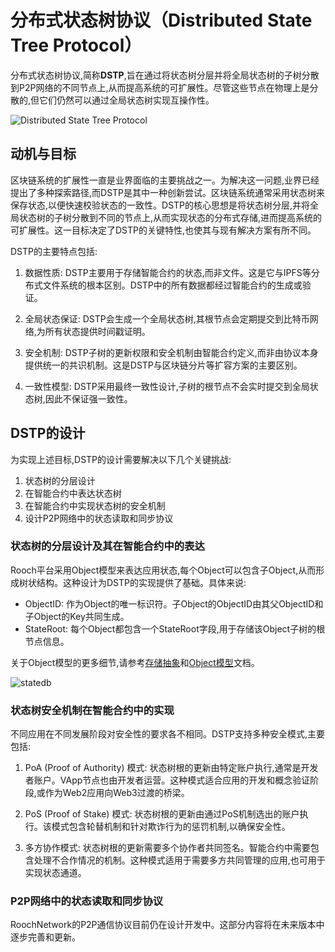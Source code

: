 # 分布式状态树协议（Distributed State Tree Protocol）


分布式状态树协议,简称**DSTP**,旨在通过将状态树分层并将全局状态树的子树分散到P2P网络的不同节点上,从而提高系统的可扩展性。尽管这些节点在物理上是分散的,但它们仍然可以通过全局状态树实现互操作性。

![Distributed State Tree Protocol](/blog/bitcoin-application-layer/dstp.jpg)

## 动机与目标

区块链系统的扩展性一直是业界面临的主要挑战之一。为解决这一问题,业界已经提出了多种探索路径,而DSTP是其中一种创新尝试。区块链系统通常采用状态树来保存状态,以便快速校验状态的一致性。DSTP的核心思想是将状态树分层,并将全局状态树的子树分散到不同的节点上,从而实现状态的分布式存储,进而提高系统的可扩展性。这一目标决定了DSTP的关键特性,也使其与现有解决方案有所不同。

DSTP的主要特点包括:

1. 数据性质: DSTP主要用于存储智能合约的状态,而非文件。这是它与IPFS等分布式文件系统的根本区别。DSTP中的所有数据都经过智能合约的生成或验证。

2. 全局状态保证: DSTP会生成一个全局状态树,其根节点会定期提交到比特币网络,为所有状态提供时间戳证明。

3. 安全机制: DSTP子树的更新权限和安全机制由智能合约定义,而非由协议本身提供统一的共识机制。这是DSTP与区块链分片等扩容方案的主要区别。

4. 一致性模型: DSTP采用最终一致性设计,子树的根节点不会实时提交到全局状态树,因此不保证强一致性。

## DSTP的设计


为实现上述目标,DSTP的设计需要解决以下几个关键挑战:

1. 状态树的分层设计
2. 在智能合约中表达状态树
3. 在智能合约中实现状态树的安全机制
4. 设计P2P网络中的状态读取和同步协议

### 状态树的分层设计及其在智能合约中的表达

Rooch平台采用Object模型来表达应用状态,每个Object可以包含子Object,从而形成树状结构。这种设计为DSTP的实现提供了基础。具体来说:

* ObjectID: 作为Object的唯一标识符。子Object的ObjectID由其父ObjectID和子Object的Key共同生成。
* StateRoot: 每个Object都包含一个StateRoot字段,用于存储该Object子树的根节点信息。

关于Object模型的更多细节,请参考[存储抽象](/learn/core-concepts/objects/storage-abstraction)和[Object模型](/learn/core-concepts/objects/object)文档。

![statedb](/docs/rooch-design-statedb.svg)

### 状态树安全机制在智能合约中的实现

不同应用在不同发展阶段对安全性的要求各不相同。DSTP支持多种安全模式,主要包括:

1. PoA (Proof of Authority) 模式: 状态树根的更新由特定账户执行,通常是开发者账户。VApp节点也由开发者运营。这种模式适合应用的开发和概念验证阶段,或作为Web2应用向Web3过渡的桥梁。

2. PoS (Proof of Stake) 模式: 状态树根的更新由通过PoS机制选出的账户执行。该模式包含轮替机制和针对欺诈行为的惩罚机制,以确保安全性。

3. 多方协作模式: 状态树根的更新需要多个协作者共同签名。智能合约中需要包含处理不合作情况的机制。这种模式适用于需要多方共同管理的应用,也可用于实现状态通道。

### P2P网络中的状态读取和同步协议

<Callout>
RoochNetwork的P2P通信协议目前仍在设计开发中。这部分内容将在未来版本中逐步完善和更新。
</Callout>